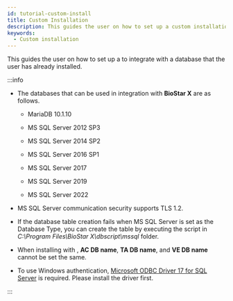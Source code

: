```yaml
---
id: tutorial-custom-install
title: Custom Installation
description: This guides the user on how to set up a custom installation to integrate with a database that the user has already installed.
keywords:
  - Custom installation
---
```


This guides the user on how to set up a <Cmd code='biostar2.install.customInstall' className='bold'/> to integrate with a database that the user has already installed.

:::info

* The databases that can be used in integration with **BioStar X** are as follows.

  * MariaDB 10.1.10

  * MS SQL Server 2012 SP3

  * MS SQL Server 2014 SP2

  * MS SQL Server 2016 SP1

  * MS SQL Server 2017

  * MS SQL Server 2019

  * MS SQL Server 2022

* MS SQL Server communication security supports TLS 1.2.

* If the database table creation fails when MS SQL Server is set as the Database Type, you can create the table by executing the script in *C:\Program Files\BioStar X\dbscript\mssql* folder.

* When installing with <Cmd code='biostar2.install.customInstall' className='bold'/>, **AC DB name**, **TA DB name**, and **VE DB name** cannot be set the same.

* To use Windows authentication, [Microsoft ODBC Driver 17 for SQL Server](https://learn.microsoft.com/en-us/sql/connect/odbc/download-odbc-driver-for-sql-server?view=sql-server-ver16#version-17) is required.
  Please install the driver first.

:::


<InstallStep />
